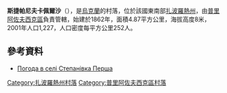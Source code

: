 {{coord|46|28|49|N|35|33|9|E|scale:100000|display=title}}

'''斯捷帕尼夫卡佩爾沙'''（{{lang-uk|Степанівка Перша}}），是[[烏克蘭|烏克蘭]]的村落，位於該國東南部[[扎波羅熱州|扎波羅熱州]]，由[[普里阿佐夫西克區|普里阿佐夫西克區]]負責管轄，始建於1862年，面積4.87平方公里，海拔高度8米，2001年人口1,227，人口密度每平方公里252人。

==參考資料==
* [http://weather.in.ua/ua/zaporozhskaja/25156 Погода в селі Степанівка Перша] {{Wayback|url=http://weather.in.ua/ua/zaporozhskaja/25156 |date=20170815084548 }}

[[Category:扎波羅熱州村落|Category:扎波羅熱州村落]]
[[Category:普里阿佐夫西克區村落|Category:普里阿佐夫西克區村落]]


{{Zaporizhia-geo-stub}}